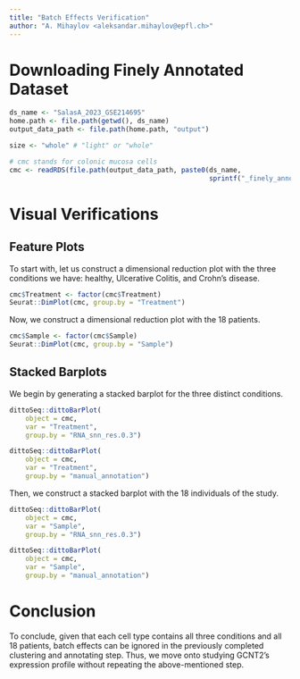 ```yaml
---
title: "Batch Effects Verification"
author: "A. Mihaylov <aleksandar.mihaylov@epfl.ch>"
---
```


# Downloading Finely Annotated Dataset

```r
ds_name <- "SalasA_2023_GSE214695"
home.path <- file.path(getwd(), ds_name)
output_data_path <- file.path(home.path, "output")

size <- "whole" # "light" or "whole"

# cmc stands for colonic mucosa cells
cmc <- readRDS(file.path(output_data_path, paste0(ds_name, 
                                                  sprintf("_finely_annotated_%s.rds", size))))
```

# Visual Verifications

## Feature Plots

To start with, let us construct a dimensional reduction plot with the three conditions we have: healthy, Ulcerative Colitis, and Crohn's disease. 

```r
cmc$Treatment <- factor(cmc$Treatment)
Seurat::DimPlot(cmc, group.by = "Treatment") 
```

Now, we construct a dimensional reduction plot with the 18 patients.

```r
cmc$Sample <- factor(cmc$Sample)
Seurat::DimPlot(cmc, group.by = "Sample") 
```

## Stacked Barplots

We begin by generating a stacked barplot for the three distinct conditions.

```r
dittoSeq::dittoBarPlot(
    object = cmc,
    var = "Treatment",
    group.by = "RNA_snn_res.0.3")

dittoSeq::dittoBarPlot(
    object = cmc,
    var = "Treatment",
    group.by = "manual_annotation")
```

Then, we construct a stacked barplot with the 18 individuals of the study.

```r
dittoSeq::dittoBarPlot(
    object = cmc,
    var = "Sample",
    group.by = "RNA_snn_res.0.3")

dittoSeq::dittoBarPlot(
    object = cmc,
    var = "Sample",
    group.by = "manual_annotation")
```

# Conclusion

To conclude, given that each cell type contains all three conditions and all 18 patients, batch effects can be ignored in the previously completed clustering and annotating step. Thus, we move onto studying GCNT2's expression profile without repeating the above-mentioned step.

